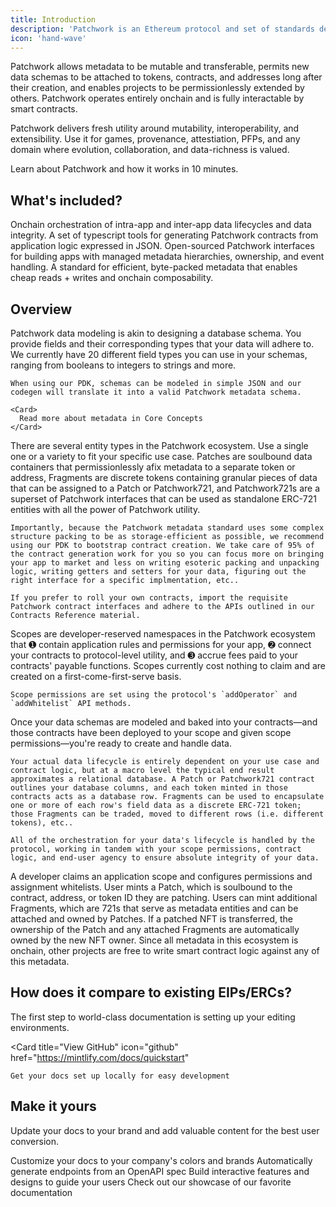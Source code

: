 ```yaml
---
title: Introduction
description: 'Patchwork is an Ethereum protocol and set of standards designed to supercharge onchain entities new & old with fully onchain data.'
icon: 'hand-wave'
---
```


Patchwork allows metadata to be mutable and transferable, permits new data schemas to be attached to tokens, contracts, and addresses long after their creation, and enables projects to be permissionlessly extended by others. Patchwork operates entirely onchain and is fully interactable by smart contracts.

Patchwork delivers fresh utility around mutability, interoperability, and extensibility. Use it for games, provenance, attestiation, PFPs, and any domain where evolution, collaboration, and data-richness is valued.

<Card title="Get aquainted with Patchwork" icon="graduation-cap">
  Learn about Patchwork and how it works in 10 minutes.
</Card>



## What's included?

<CardGroup cols={2}>
  <Card title="Patchwork Protocol" icon="badge" iconType="solid" href="/contracts/core/IPatchworkProtocol">
    Onchain orchestration of intra-app and inter-app data lifecycles and data integrity.
  </Card>
  <Card title="Patchwork Devkit (PDK)" icon="square-terminal" iconType="solid">
    A set of typescript tools for generating Patchwork contracts from application logic expressed in JSON.
  </Card>
  <Card title="Patchwork ERC721 extensions" icon="hexagon-vertical-nft-slanted" iconType="solid" href="/contracts/core/IPatchworkProtocol">
    Open-sourced Patchwork interfaces for building apps with managed metadata hierarchies, ownership, and event handling.
  </Card>
  <Card title="Onchain metadata standard" icon="brackets-curly" iconType="solid"  href="/contracts/core/IPatchworkProtocol">
    A standard for efficient, byte-packed metadata that enables cheap reads + writes and onchain composability.
  </Card>
</CardGroup>


## Overview

<Steps>
  <Step title="Data modeling">
    Patchwork data modeling is akin to designing a database schema. You provide fields and their corresponding types that your data will adhere to. We currently have 20 different field types you can use in your schemas, ranging from booleans to integers to strings and more.

    When using our PDK, schemas can be modeled in simple JSON and our codegen will translate it into a valid Patchwork metadata schema.

    <Card>
      Read more about metadata in Core Concepts
    </Card>
  </Step>
  <Step title="Contract generation">
    There are several entity types in the Patchwork ecosystem. Use a single one or a variety to fit your specific use case. Patches are soulbound data containers that permissionlessly afix metadata to a separate token or address, Fragments are discrete tokens containing granular pieces of data that can be assigned to a Patch or Patchwork721, and Patchwork721s are a superset of Patchwork interfaces that can be used as standalone ERC-721 entities with all the power of Patchwork utility.

    Importantly, because the Patchwork metadata standard uses some complex structure packing to be as storage-efficient as possible, we recommend using our PDK to bootstrap contract creation. We take care of 95% of the contract generation work for you so you can focus more on bringing your app to market and less on writing esoteric packing and unpacking logic, writing getters and setters for your data, figuring out the right interface for a specific implmentation, etc..

    If you prefer to roll your own contracts, import the requisite Patchwork contract interfaces and adhere to the APIs outlined in our Contracts Reference material.
  </Step>
  <Step title="Scope creation">
    Scopes are developer-reserved namespaces in the Patchwork ecosystem that ➊ contain application rules and permissions for your app, ➋ connect your contracts to protocol-level utility, and ➌ accrue fees paid to your contracts' payable functions. Scopes currently cost nothing to claim and are created on a first-come-first-serve basis.

    Scope permissions are set using the protocol's `addOperator` and `addWhitelist` API methods.
  </Step>
  <Step title="Data orchestration">
    Once your data schemas are modeled and baked into your contracts—and those contracts have been deployed to your scope and given scope permissions—you're ready to create and handle data. 
    
    Your actual data lifecycle is entirely dependent on your use case and contract logic, but at a macro level the typical end result approximates a relational database. A Patch or Patchwork721 contract outlines your database columns, and each token minted in those contracts acts as a database row. Fragments can be used to encapsulate one or more of each row's field data as a discrete ERC-721 token; those Fragments can be traded, moved to different rows (i.e. different tokens), etc..

    All of the orchestration for your data's lifecycle is handled by the protocol, working in tandem with your scope permissions, contract logic, and end-user agency to ensure absolute integrity of your data.
  </Step>
</Steps>

<Steps>
  <Step title="Scope creation">A developer claims an application scope and configures permissions and assignment whitelists.</Step>
  <Step>User mints a Patch, which is soulbound to the contract, address, or token ID they are patching.</Step>
  <Step>Users can mint additional Fragments, which are 721s that serve as metadata entities and can be attached and owned by Patches.</Step>
  <Step>If a patched NFT is transferred, the ownership of the Patch and any attached Fragments are automatically owned by the new NFT owner.</Step>
  <Step>Since all metadata in this ecosystem is onchain, other projects are free to write smart contract logic against any of this metadata.</Step>
</Steps>


## How does it compare to existing EIPs/ERCs?

The first step to world-class documentation is setting up your editing environments.

  <Card
    title="View GitHub"
    icon="github"
    href="https://mintlify.com/docs/quickstart"
  >
    Get your docs set up locally for easy development
  </Card>

## Make it yours

Update your docs to your brand and add valuable content for the best user conversion.

<CardGroup cols={2}>
  <Card
    title="Customize Style"
    icon="palette"
    href="https://mintlify.com/docs/settings/global"
  >
    Customize your docs to your company's colors and brands
  </Card>
  <Card
    title="Reference APIs"
    icon="code"
    href="https://mintlify.com/docs/api-playground/openapi"
  >
    Automatically generate endpoints from an OpenAPI spec
  </Card>
  <Card
    title="Add Components"
    icon="screwdriver-wrench"
    href="https://mintlify.com/docs/components/accordion"
  >
    Build interactive features and designs to guide your users
  </Card>
  <Card
    title="Get Inspiration"
    icon="stars"
    href="https://mintlify.com/customers"
  >
    Check out our showcase of our favorite documentation
  </Card>
</CardGroup>
